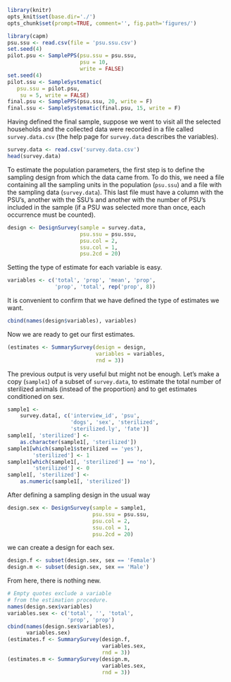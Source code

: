 ```r
library(knitr)
opts_knit$set(base.dir='./')
opts_chunk$set(prompt=TRUE, comment='', fig.path='figures/')
```

```r
library(capm)
psu.ssu <- read.csv(file = 'psu.ssu.csv')
set.seed(4)
pilot.psu <- SamplePPS(psu.ssu = psu.ssu,
                       psu = 10,
                       write = FALSE)
set.seed(4)
pilot.ssu <- SampleSystematic(
   psu.ssu = pilot.psu,
    su = 5, write = FALSE)
final.psu <- SamplePPS(psu.ssu, 20, write = F)
final.ssu <- SampleSystematic(final.psu, 15, write = F)
```

Having defined the final sample, suppose we went to visit all the selected households and the collected data were recorded in a file called `survey.data.csv` (the help page for `survey.data` describes the variables).

```r
survey.data <- read.csv('survey.data.csv')
head(survey.data)
```

To estimate the population parameters, the first step is to define the sampling design from which the data came from. To do this, we need a file containing all the sampling units in the population (`psu.ssu`) and a file with the sampling data (`survey.data`). This last file must have a column with the PSU's, another with the SSU's and another with the number of PSU's included in the sample (if a PSU was selected more than once, each occurrence must be counted).

```r
design <- DesignSurvey(sample = survey.data,
                       psu.ssu = psu.ssu,
                       psu.col = 2,
                       ssu.col = 1,
                       psu.2cd = 20)
```

Setting the type of estimate for each variable is easy.

```r
variables <- c('total', 'prop', 'mean', 'prop',
               'prop', 'total', rep('prop', 8))
```

It is convenient to confirm that we have defined the type of estimates we want.

```r
cbind(names(design$variables), variables)
```

Now we are ready to get our first estimates.

```r
(estimates <- SummarySurvey(design = design,
                            variables = variables,
                            rnd = 3))
```

The previous output is very useful but might not be enough. Let's make a copy (`sample1`) of a subset of `survey.data`, to estimate the total number of sterilized animals (instead of the proportion) and to get estimates conditioned on sex.

```r
sample1 <-
    survey.data[, c('interview_id', 'psu',
                    'dogs', 'sex', 'sterilized',
                    'sterilized.ly', 'fate')]
sample1[, 'sterilized'] <-
    as.character(sample1[, 'sterilized'])
sample1[which(sample1$sterilized == 'yes'),
        'sterilized'] <- 1
sample1[which(sample1[, 'sterilized'] == 'no'),
        'sterilized'] <- 0
sample1[, 'sterilized'] <-
    as.numeric(sample1[, 'sterilized'])
```

After defining a sampling design in the usual way

```r
design.sex <- DesignSurvey(sample = sample1,
                           psu.ssu = psu.ssu,
                           psu.col = 2,
                           ssu.col = 1,
                           psu.2cd = 20)
```

we can create a design for each sex.

```r
design.f <- subset(design.sex, sex == 'Female')
design.m <- subset(design.sex, sex == 'Male')
```

From here, there is nothing new.

```r
# Empty quotes exclude a variable
# from the estimation procedure.
names(design.sex$variables)
variables.sex <- c('total', '', 'total', 
                   'prop', 'prop')
cbind(names(design.sex$variables),
      variables.sex)
(estimates.f <- SummarySurvey(design.f,
                              variables.sex,
                              rnd = 3))
(estimates.m <- SummarySurvey(design.m,
                              variables.sex,
                              rnd = 3))
```

